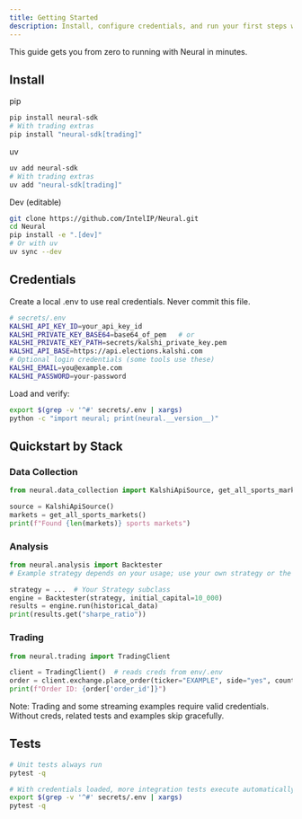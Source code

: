 ```yaml
---
title: Getting Started
description: Install, configure credentials, and run your first steps with Neural
---
```


This guide gets you from zero to running with Neural in minutes.

## Install

pip

```bash
pip install neural-sdk
# With trading extras
pip install "neural-sdk[trading]"
```

uv

```bash
uv add neural-sdk
# With trading extras
uv add "neural-sdk[trading]"
```

Dev (editable)

```bash
git clone https://github.com/IntelIP/Neural.git
cd Neural
pip install -e ".[dev]"
# Or with uv
uv sync --dev
```

## Credentials

Create a local .env to use real credentials. Never commit this file.

```bash
# secrets/.env
KALSHI_API_KEY_ID=your_api_key_id
KALSHI_PRIVATE_KEY_BASE64=base64_of_pem   # or
KALSHI_PRIVATE_KEY_PATH=secrets/kalshi_private_key.pem
KALSHI_API_BASE=https://api.elections.kalshi.com
# Optional login credentials (some tools use these)
KALSHI_EMAIL=you@example.com
KALSHI_PASSWORD=your-password
```

Load and verify:

```bash
export $(grep -v '^#' secrets/.env | xargs)
python -c "import neural; print(neural.__version__)"
```

## Quickstart by Stack

### Data Collection

```python
from neural.data_collection import KalshiApiSource, get_all_sports_markets

source = KalshiApiSource()
markets = get_all_sports_markets()
print(f"Found {len(markets)} sports markets")
```

### Analysis

```python
from neural.analysis import Backtester
# Example strategy depends on your usage; use your own strategy or the examples in repo

strategy = ...  # Your Strategy subclass
engine = Backtester(strategy, initial_capital=10_000)
results = engine.run(historical_data)
print(results.get("sharpe_ratio"))
```

### Trading

```python
from neural.trading import TradingClient

client = TradingClient()  # reads creds from env/.env
order = client.exchange.place_order(ticker="EXAMPLE", side="yes", count=100, price=55)
print(f"Order ID: {order['order_id']}")
```

Note: Trading and some streaming examples require valid credentials. Without creds, related tests and examples skip gracefully.

## Tests

```bash
# Unit tests always run
pytest -q

# With credentials loaded, more integration tests execute automatically
export $(grep -v '^#' secrets/.env | xargs)
pytest -q
```
